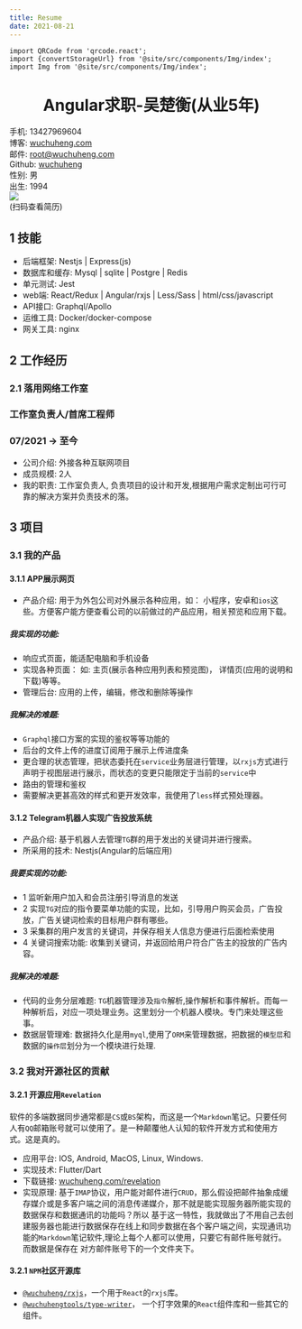 ```yaml
---
title: Resume
date: 2021-08-21
---
```


```mdx-code-block
import QRCode from 'qrcode.react';
import {convertStorageUrl} from '@site/src/components/Img/index';
import Img from '@site/src/components/Img/index';
```



<h1 align="center">Angular求职-吴楚衡(从业5年)</h1>

<div style={{display: 'grid', gridTemplateColumns: 'auto 15% 15%' }} >
    <div>
        <div  style={{display: 'grid', gridTemplateColumns: 'repeat(2, 50%)' , }} >
            <div>手机: 13427969604</div>
            <div>博客: <a href="https://(wuchuheng.)com">wuchuheng.com</a></div>
            <div>邮件: <a href="mailto:root@imspeng.com">root@wuchuheng.com</a></div>
            <div>Github: <a href="https://github.com/wuchuheng">wuchuheng</a></div>
            <div>性别: 男</div>
            <div>出生: 1994</div>
        </div>
    </div>
    <div style={{ display: 'flex', flexDirection: 'column' }}>
        <Img src='storage:///images/IMG_0514.JPG' width={75} />
    </div>

<div style={{ display: 'flex', flexDirection: 'column' }}>
    <QRCode value="https://wuchuheng.com/resumeForAngular/" renderAs="canvas" size={85} />
    <div  style={{fontSize: 11.5}} >(扫码查看简历)</div>
</div>
</div>


## 1 技能

* 后端框架:  Nestjs | Express(js)
* 数据库和缓存: Mysql | sqlite | Postgre | Redis
* 单元测试: Jest
* web端: React/Redux | Angular/rxjs |  Less/Sass | html/css/javascript
* API接口: Graphql/Apollo
* 运维工具: Docker/docker-compose
* 网关工具: nginx

## 2 工作经历

<div style={{display: "flex", justifyContent: "space-between" }}>
    <h3>2.1 落用网络工作室</h3><h3>工作室负责人/首席工程师</h3><h3>07/2021 -> 至今</h3>
</div>

* 公司介绍: 外接各种互联网项目
* 成员规模: 2人
* 我的职责: 工作室负责人, 负责项目的设计和开发,根据用户需求定制出可行可靠的解决方案并负责技术的落。

## 3 项目
### 3.1 我的产品
#### 3.1.1 APP展示网页

* 产品介绍: 用于为外包公司对外展示各种应用，如： 小程序，安卓和`ios`这些。方便客户能方便查看公司的以前做过的产品应用，相关预览和应用下载。
#####  我实现的功能:
* 响应式页面，能适配电脑和手机设备
* 实现各种页面： 如: 主页(展示各种应用列表和预览图)， 详情页(应用的说明和下载)等等。
* 管理后台: 应用的上传，编辑，修改和删除等操作

##### 我解决的难题:
* `Graphql`接口方案的实现的鉴权等等功能的
* 后台的文件上传的进度订阅用于展示上传进度条
* 更合理的状态管理，把状态委托在`service`业务层进行管理，以`rxjs`方式进行声明于视图层进行展示，而状态的变更只能限定于当前的`service`中
* 路由的管理和鉴权
* 需要解决更甚高效的样式和更开发效率，我使用了`less`样式预处理器。

#### 3.1.2 Telegram机器人实现广告投放系统

* 产品介绍: 基于机器人去管理`TG`群的用于发出的关键词并进行搜索。
* 所采用的技术: Nestjs(Angular的后端应用)
##### 我要实现的功能:
* 1 监听新用户加入和会员注册引导消息的发送
* 2 实现`TG`对应的指令要菜单功能的实现，比如，引导用户购买会员，广告投放，广告关键词检索的目标用户群有哪些。
* 3 采集群的用户发言的关键词，并保存相关人信息方便进行后面检索使用
* 4 关键词搜索功能: 收集到关键词，并返回给用户符合广告主的投放的广告内容。

##### 我解决的难题:
* 代码的业务分层难题: `TG`机器管理涉及`指令`解析,操作解析和事件解析。而每一种解析后，对应一项处理业务。这里划分一个机器人模块。专门来处理这些事。
* 数据层管理难: 数据持久化是用`myql`,使用了`ORM`来管理数据，把数据的`模型层`和数据的`操作层`划分为一个模块进行处理.

### 3.2 我对开源社区的贡献

#### 3.2.1 开源应用`Revelation`
软件的多端数据同步通常都是`CS`或`BS`架构，而这是一个`Markdown`笔记。只要任何人有`QQ`邮箱账号就可以使用了。是一种颠覆他人认知的软件开发方式和使用方式。这是真的。
* 应用平台: IOS, Android, MacOS, Linux, Windows.
* 实现技术: Flutter/Dart
* 下载链接: [wuchuheng.com/revelation](https://wuchuheng.com/revelation)
* 实现原理: 基于`IMAP`协议，用户能对邮件进行`CRUD`，那么假设把邮件抽象成缓存媒介或是多客户端之间的消息传递媒介，那不就是能实现服务器所能实现的数据保存和数据通讯的功能吗？所以
基于这一特性，我就做出了不用自己去创建服务器也能进行数据保存在线上和同步数据在各个客户端之间，实现通讯功能的`Markdown`笔记软件,理论上每个人都可以使用，只要它有邮件账号就行。而数据是保存在
对方邮件账号下的一个文件夹下。

#### 3.2.1 `NPM`社区开源库
* [ `@wuchuheng/rxjs`](https://www.npmjs.com/package/@wuchuheng/rxjs)，一个用于`React`的`rxjs`库。
* [`@wuchuhengtools/type-writer`](https://www.npmjs.com/package/@wuchuhengtools/type-writer)， 一个打字效果的`React`组件库和一些其它的组件。

